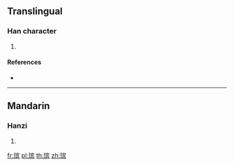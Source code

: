 {{character info/new}}
{{also|璸}}
==Translingual==

===Han character===
{{Han char|rn=96|rad=玉|as=10|sn=14|four=|canj=MGJOC}}

# {{defn|Han|sort=玉10}}

====References====
* {{Han ref|kx=0740.111|hdz=21132.081|uh=7478|ud=29816}}

----

==Mandarin==

===Hanzi===
{{cmn-hanzi|pin=[[bīn]] ([[bin1]])|wg=pin<sup>1</sup>}}

# {{defn|lang=cmn|sort=玉10}}

[[fr:瑸]]
[[pl:瑸]]
[[th:瑸]]
[[zh:瑸]]